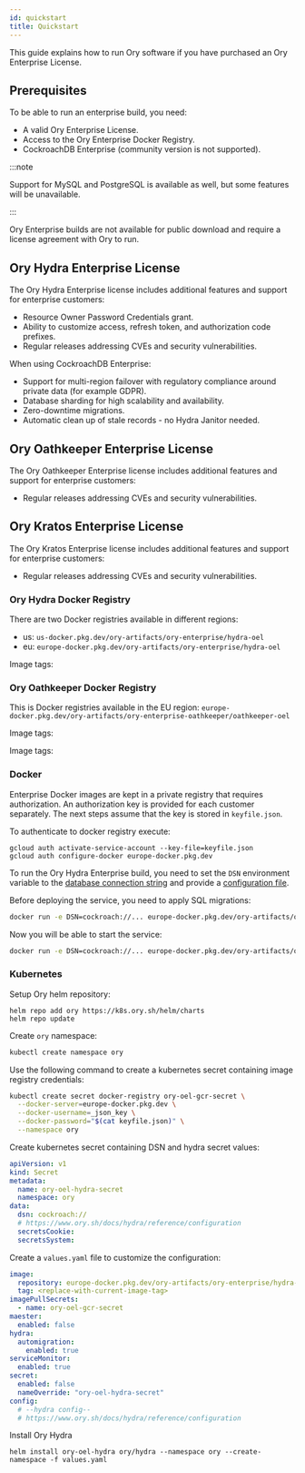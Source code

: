 ```yaml
---
id: quickstart
title: Quickstart
---
```


This guide explains how to run Ory software if you have purchased an Ory Enterprise License.

## Prerequisites

To be able to run an enterprise build, you need:

- A valid Ory Enterprise License.
- Access to the Ory Enterprise Docker Registry.
- CockroachDB Enterprise (community version is not supported).

:::note

Support for MySQL and PostgreSQL is available as well, but some features will be unavailable.

:::

Ory Enterprise builds are not available for public download and require a license agreement with Ory to run.

## Ory Hydra Enterprise License

The Ory Hydra Enterprise license includes additional features and support for enterprise customers:

- Resource Owner Password Credentials grant.
- Ability to customize access, refresh token, and authorization code prefixes.
- Regular releases addressing CVEs and security vulnerabilities.

When using CockroachDB Enterprise:

- Support for multi-region failover with regulatory compliance around private data (for example GDPR).
- Database sharding for high scalability and availability.
- Zero-downtime migrations.
- Automatic clean up of stale records - no Hydra Janitor needed.

## Ory Oathkeeper Enterprise License

The Ory Oathkeeper Enterprise license includes additional features and support for enterprise customers:

- Regular releases addressing CVEs and security vulnerabilities.

## Ory Kratos Enterprise License

The Ory Kratos Enterprise license includes additional features and support for enterprise customers:

- Regular releases addressing CVEs and security vulnerabilities.

### Ory Hydra Docker Registry

There are two Docker registries available in different regions:

- us: `us-docker.pkg.dev/ory-artifacts/ory-enterprise/hydra-oel`
- eu: `europe-docker.pkg.dev/ory-artifacts/ory-enterprise/hydra-oel`

Image tags:


<ImageTagsHydra />

### Ory Oathkeeper Docker Registry

This is Docker registries available in the EU region:
`europe-docker.pkg.dev/ory-artifacts/ory-enterprise-oathkeeper/oathkeeper-oel`


Image tags:

<ImageTagsOathkeeper />


Image tags:

<ImageTagsKratos />

### Docker

Enterprise Docker images are kept in a private registry that requires authorization. An authorization key is provided for each
customer separately. The next steps assume that the key is stored in `keyfile.json`.

To authenticate to docker registry execute:

```
gcloud auth activate-service-account --key-file=keyfile.json
gcloud auth configure-docker europe-docker.pkg.dev
```

To run the Ory Hydra Enterprise build, you need to set the `DSN` environment variable to the
[database connection string](../deployment.md) and provide a [configuration file](../../hydra/reference/configuration.mdx).

Before deploying the service, you need to apply SQL migrations:

```bash
docker run -e DSN=cockroach://... europe-docker.pkg.dev/ory-artifacts/ory-enterprise/hydra-oel -- migrate sql -e  -f /path/to/config.yaml
```

Now you will be able to start the service:

```bash
docker run -e DSN=cockroach://... europe-docker.pkg.dev/ory-artifacts/ory-enterprise/hydra-oel -- serve all -f /path/to/config.yaml
```

### Kubernetes

Setup Ory helm repository:

```
helm repo add ory https://k8s.ory.sh/helm/charts
helm repo update
```

Create `ory` namespace:

```bash
kubectl create namespace ory
```

Use the following command to create a kubernetes secret containing image registry credentials:

```bash
kubectl create secret docker-registry ory-oel-gcr-secret \
  --docker-server=europe-docker.pkg.dev \
  --docker-username=_json_key \
  --docker-password="$(cat keyfile.json)" \
  --namespace ory
```

Create kubernetes secret containing DSN and hydra secret values:

```yaml
apiVersion: v1
kind: Secret
metadata:
  name: ory-oel-hydra-secret
  namespace: ory
data:
  dsn: cockroach://
  # https://www.ory.sh/docs/hydra/reference/configuration
  secretsCookie:
  secretsSystem:
```

Create a `values.yaml` file to customize the configuration:

```yaml
image:
  repository: europe-docker.pkg.dev/ory-artifacts/ory-enterprise/hydra-oel
  tag: <replace-with-current-image-tag>
imagePullSecrets:
  - name: ory-oel-gcr-secret
maester:
  enabled: false
hydra:
  automigration:
    enabled: true
serviceMonitor:
  enabled: true
secret:
  enabled: false
  nameOverride: "ory-oel-hydra-secret"
config:
  # --hydra config--
  # https://www.ory.sh/docs/hydra/reference/configuration
```

Install Ory Hydra

```
helm install ory-oel-hydra ory/hydra --namespace ory --create-namespace -f values.yaml
```
